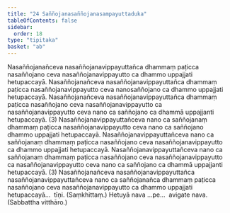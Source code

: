```yaml
---
title: "24 Saññojanasaññojanasampayuttaduka"
tableOfContents: false
sidebar:
  order: 18
type: "tipitaka"
basket: "ab"
---
```



<DynamicBreadcrumb />

<Division number="38">

<Paragraph number="116">
Nasaññojanañceva nasaññojanavippayuttañca dhammaṃ paṭicca nasaññojano ceva nasaññojanavippayutto ca dhammo uppajjati hetupaccayā. Nasaññojanañceva nasaññojanavippayuttañca dhammaṃ paṭicca nasaññojanavippayutto ceva nanosaññojano ca dhammo uppajjati hetupaccayā. Nasaññojanañceva nasaññojanavippayuttañca dhammaṃ paṭicca nasaññojano ceva nasaññojanavippayutto ca nasaññojanavippayutto ceva nano ca saññojano ca dhammā uppajjanti hetupaccayā. (3)
</Paragraph>

<Paragraph number="117">
Nasaññojanavippayuttañceva nano ca saññojanaṃ dhammaṃ paṭicca nasaññojanavippayutto ceva nano ca saññojano dhammo uppajjati hetupaccayā. Nasaññojanavippayuttañceva nano ca saññojanaṃ dhammaṃ paṭicca nasaññojano ceva nasaññojanavippayutto ca dhammo uppajjati hetupaccayā. Nasaññojanavippayuttañceva nano ca saññojanaṃ dhammaṃ paṭicca nasaññojano ceva nasaññojanavippayutto ca nasaññojanavippayutto ceva nano ca saññojano ca dhammā uppajjanti hetupaccayā. (3)
</Paragraph>

<Paragraph number="118">
Nasaññojanañceva nasaññojanavippayuttañca nasaññojanavippayuttañceva nano ca saññojanañca dhammaṃ paṭicca nasaññojano ceva nasaññojanavippayutto ca dhammo uppajjati hetupaccayā…  tīṇi. (Saṃkhittaṃ.)
</Paragraph>

<Paragraph number="119">
Hetuyā nava …pe…  avigate nava. (Sabbattha vitthāro.)
</Paragraph>
</Division>